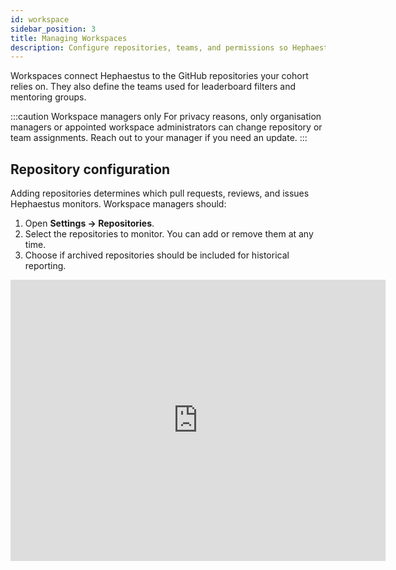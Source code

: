 ```yaml
---
id: workspace
sidebar_position: 3
title: Managing Workspaces
description: Configure repositories, teams, and permissions so Hephaestus tracks the right activity for your organisation.
---
```


Workspaces connect Hephaestus to the GitHub repositories your cohort relies on. They also define the teams used for leaderboard filters and mentoring groups.

:::caution Workspace managers only
For privacy reasons, only organisation managers or appointed workspace administrators can change repository or team assignments. Reach out to your manager if you need an update.
:::

## Repository configuration

Adding repositories determines which pull requests, reviews, and issues Hephaestus monitors. Workspace managers should:

1. Open **Settings → Repositories**.
2. Select the repositories to monitor. You can add or remove them at any time.
3. Choose if archived repositories should be included for historical reporting.

<iframe height="450" width="600" src="https://live.rbg.tum.de/w/artemisintro/59984?video_only=1&t=0" title="Configure repositories for a workspace" frameBorder="0" allow="accelerometer; autoplay; clipboard-write; encrypted-media; gyroscope; picture-in-picture; web-share" allowFullScreen />

Hephaestus continuously syncs data from the selected repositories. Expect the first sync to take several minutes depending on history.

## Teams and membership

Teams allow you to filter the leaderboard and mentoring analytics for a specific cohort or tutorial group.

1. Navigate to **Settings → Teams**.
2. Create a team, assign it a distinctive colour, and add the relevant repositories.
3. Add members by GitHub username. A developer can belong to multiple teams.
4. (Optional) Assign GitHub labels to the team to scope leaderboard metrics even further.

<iframe height="450" width="600" src="https://live.rbg.tum.de/w/artemisintro/59985?video_only=1&t=0" title="Manage workspace teams" frameBorder="0" allow="accelerometer; autoplay; clipboard-write; encrypted-media; gyroscope; picture-in-picture; web-share" allowFullScreen />

:::tip Keep data focused
Only assign repositories to a team that match its scope. Large organisations should use GitHub labels in addition to teams to keep comparisons fair.
:::

## Troubleshooting

- **Repository missing?** Confirm the GitHub organisation owner granted the Hephaestus app access to the repository.
- **Team not visible in filters?** Ensure the team contains at least one repository and one member.
- **Need to migrate workspace data?** Contact the Hephaestus support team with the workspace ID so they can assist.
